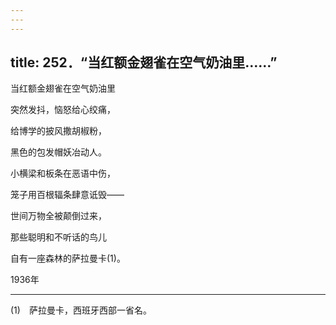 ```yaml
---
---
---
```

title: 252．“当红额金翅雀在空气奶油里……”
---




当红额金翅雀在空气奶油里

突然发抖，恼怒给心绞痛，

给博学的披风撒胡椒粉，

黑色的包发帽妖冶动人。

小横梁和板条在恶语中伤，

笼子用百根辐条肆意诋毁——

世间万物全被颠倒过来，

那些聪明和不听话的鸟儿

自有一座森林的萨拉曼卡(1)。

1936年



* * *



(1)　萨拉曼卡，西班牙西部一省名。